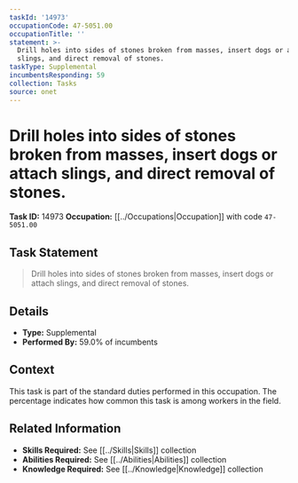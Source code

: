 ```yaml
---
taskId: '14973'
occupationCode: 47-5051.00
occupationTitle: ''
statement: >-
  Drill holes into sides of stones broken from masses, insert dogs or attach
  slings, and direct removal of stones.
taskType: Supplemental
incumbentsResponding: 59
collection: Tasks
source: onet
---
```

# Drill holes into sides of stones broken from masses, insert dogs or attach slings, and direct removal of stones.

**Task ID:** 14973
**Occupation:** [[../Occupations|Occupation]] with code `47-5051.00`

## Task Statement

> Drill holes into sides of stones broken from masses, insert dogs or attach slings, and direct removal of stones.

## Details

- **Type:** Supplemental
- **Performed By:** 59.0% of incumbents

## Context

This task is part of the standard duties performed in this occupation. The percentage indicates how common this task is among workers in the field.

## Related Information

- **Skills Required:** See [[../Skills|Skills]] collection
- **Abilities Required:** See [[../Abilities|Abilities]] collection
- **Knowledge Required:** See [[../Knowledge|Knowledge]] collection
